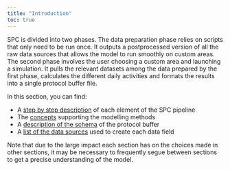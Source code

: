 ```yaml
---
title: "Introduction"
toc: true
---
```


SPC is divided into two phases. The data preparation phase relies on scripts that only need to be run once. It outputs a postprocessed version of all the raw data sources that allows the model to run smoothly on custom areas. The second phase involves the user choosing a custom area and launching a simulation. It pulls the relevant datasets among the data prepared by the first phase, calculates the different daily activities and formats the results into a single protocol buffer file.

In this section, you can find:

- A [step by step description](understanding_technical_overview.qmd) of each element of the SPC pipeline
- The [concepts](understanding_modelling_methods.qmd) supporting the modelling methods
- A [description of the schema](understanding_data_schema.qmd) of the protocol buffer
- A [list of the data sources](understanding_data_sources.qmd) used to create each data field

Note that due to the large impact each section has on the choices made in other sections, it may be necessary to frequently segue between sections to get a precise understanding of the model.